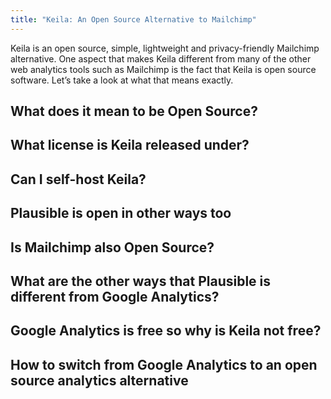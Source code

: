 ```yaml
---
title: "Keila: An Open Source Alternative to Mailchimp"
---
```


Keila is an open source, simple, lightweight and privacy-friendly Mailchimp alternative. One aspect that makes Keila different from many of the other web analytics tools such as Mailchimp is the fact that Keila is open source software. Let’s take a look at what that means exactly.

## What does it mean to be Open Source?

## What license is Keila released under?

## Can I self-host Keila?

## Plausible is open in other ways too

## Is Mailchimp also Open Source?

## What are the other ways that Plausible is different from Google Analytics?

## Google Analytics is free so why is Keila not free?

## How to switch from Google Analytics to an open source analytics alternative
